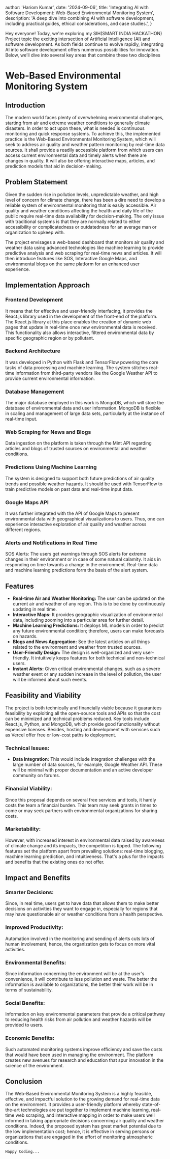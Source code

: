 
  author: 'Hariom Kumar',
  date: '2024-09-06',
  title: 'Integrating AI with Software Development: Web-Based Environmental Monitoring System',
  description:
    'A deep dive into combining AI with software development, including practical guides, ethical considerations, and case studies.',
}


Hey everyone! Today, we're exploring my SIH(SMART INDIA HACKATHON) Project topic the exciting intersection of Artificial Intelligence (AI) and software development. As both fields continue to evolve rapidly, integrating AI into software development offers numerous possibilities for innovation. Below, we’ll dive into several key areas that combine these two disciplines

# Web-Based Environmental Monitoring System

## Introduction

The modern world faces plenty of overwhelming environmental challenges, starting from air and extreme weather conditions to generally climate disasters. In order to act upon these, what is needed is continuous monitoring and quick response systems. To achieve this, the implemented practice is the Web-Based Environmental Monitoring System, which will seek to address air quality and weather pattern monitoring by real-time data sources. It shall provide a readily accessible platform from which users can access current environmental data and timely alerts when there are changes in quality. It will also be offering interactive maps, articles, and prediction models that aid in decision-making.

## Problem Statement

Given the sudden rise in pollution levels, unpredictable weather, and high level of concern for climate change, there has been a dire need to develop a reliable system of environmental monitoring that is easily accessible. Air quality and weather conditions affecting the health and daily life of the public require real-time data availability for decision-making. The only issue with traditional systems is that they are normally related to either accessibility or complicatedness or outdatedness for an average man or organization to upkeep with.

The project envisages a web-based dashboard that monitors air quality and weather data using advanced technologies like machine learning to provide predictive analysis and web scraping for real-time news and articles. It will then introduce features like SOS, Interactive Google Maps, and environmental blogs on the same platform for an enhanced user experience.

## Implementation Approach

### Frontend Development

It means that for effective and user-friendly interfacing, it provides the React.js library used in the development of the front-end of the platform. The React.js library at this place enables the creation of dynamic web pages that update in real-time once new environmental data is received. This functionality also allows interactive, filtered environmental data by specific geographic region or by pollutant.

### Backend Architecture

It was developed in Python with Flask and TensorFlow powering the core tasks of data processing and machine learning. The system stitches real-time information from third-party vendors like the Google Weather API to provide current environmental information.

### Database Management

The major database employed in this work is MongoDB, which will store the database of environmental data and user information. MongoDB is flexible in scaling and management of large data sets, particularly at the instance of real-time input.

### Web Scraping for News and Blogs

Data ingestion on the platform is taken through the Mint API regarding articles and blogs of trusted sources on environmental and weather conditions.

### Predictions Using Machine Learning

The system is designed to support both future predictions of air quality trends and possible weather hazards. It should be used with TensorFlow to train predictive models on past data and real-time input data.

### Google Maps API

It was further integrated with the API of Google Maps to present environmental data with geographical visualizations to users. Thus, one can experience interactive exploration of air quality and weather across different regions.

### Alerts and Notifications in Real Time

SOS Alerts: The users get warnings through SOS alerts for extreme changes in their environment or in case of some natural calamity. It aids in responding on time towards a change in the environment. Real-time data and machine learning predictions form the basis of the alert system.

## Features

- **Real-time Air and Weather Monitoring:** The user can be updated on the current air and weather of any region. This is to be done by continuously updating in real time.
- **Interactive Maps:** It provides geographic visualization of environmental data, including zooming into a particular area for further detail.
- **Machine Learning Predictions:** It deploys ML models in order to predict any future environmental condition; therefore, users can make forecasts on hazards.
- **Blogs and News Aggregation:** See the latest articles on all things related to the environment and weather from trusted sources.
- **User-Friendly Design:** The design is well-organized and very user-friendly. It intuitively keeps features for both technical and non-technical users.
- **Instant Alerts:** Given critical environmental changes, such as a severe weather event or any sudden increase in the level of pollution, the user will be informed about such events.

## Feasibility and Viability

The project is both technically and financially viable because it guarantees feasibility by exploiting all the open-source tools and APIs so that the cost can be minimized and technical problems reduced. Key tools include React.js, Python, and MongoDB, which provide good functionality without expensive licenses. Besides, hosting and development with services such as Vercel offer free or low-cost paths to deployment.

### Technical Issues:

- **Data Integration:** This would include integration challenges with the large number of data sources, for example, Google Weather API. These will be minimal with proper documentation and an active developer community on forums.

### Financial Viability:

Since this proposal depends on several free services and tools, it hardly costs the team a financial burden. This team may seek grants in times to come or may seek partners with environmental organizations for sharing costs.

### Marketability:

However, with increased interest in environmental data raised by awareness of climate change and its impacts, the competition is tipped. The following features set the platform apart from prevailing solutions: real-time blogging, machine learning prediction, and intuitiveness. That's a plus for the impacts and benefits that the existing ones do not offer.

## Impact and Benefits

### Smarter Decisions:

Since, in real time, users get to have data that allows them to make better decisions on activities they want to engage in, especially for regions that may have questionable air or weather conditions from a health perspective.

### Improved Productivity:

Automation involved in the monitoring and sending of alerts cuts lots of human involvement; hence, the organization gets to focus on more vital activities.

### Environmental Benefits:

Since information concerning the environment will be at the user's convenience, it will contribute to less pollution and waste. The better the information is available to organizations, the better their work will be in terms of sustainability.

### Social Benefits:

Information on key environmental parameters that provide a critical pathway to reducing health risks from air pollution and weather hazards will be provided to users.

### Economic Benefits:

Such automated monitoring systems improve efficiency and save the costs that would have been used in managing the environment. The platform creates new avenues for research and education that spur innovation in the science of the environment.

## Conclusion

The Web-Based Environmental Monitoring System is a highly feasible, effective, and impactful solution to the growing demand for real-time data on the environment. It provides a user-friendly platform whereby state-of-the-art technologies are put together to implement machine learning, real-time web scraping, and interactive mapping in order to make users well informed in taking appropriate decisions concerning air quality and weather conditions. Indeed, the proposed system has great market potential due to the low implementation cost; hence, it is effective in serving persons or organizations that are engaged in the effort of monitoring atmospheric conditions.

```
Happy Coding...
```
